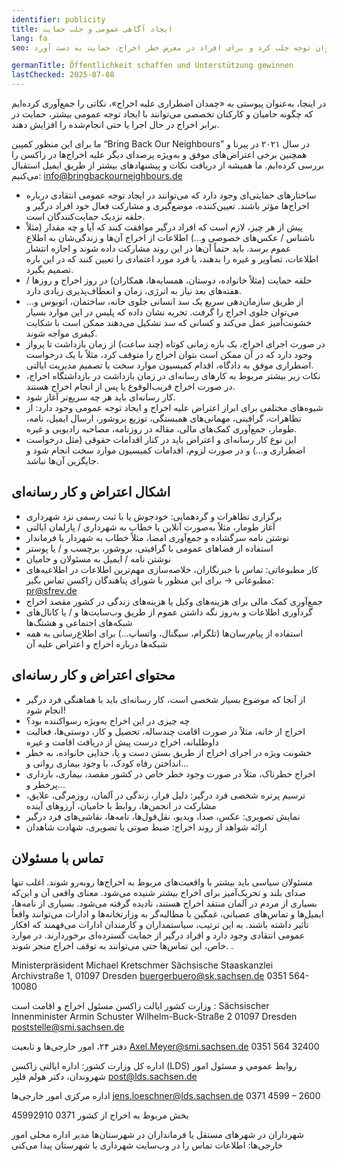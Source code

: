 ```yaml
---
identifier: publicity
title: ایجاد آگاهی عمومی و جلب حمایت
lang: fa
seo: نکات و راهکارهایی برای کار رسانه‌ای و اطلاع‌رسانی در زاکسن – چگونه می‌توان توجه جلب کرد و برای افراد در معرض خطر اخراج، حمایت به دست آورد.

germanTitle: Öffentlichkeit schaffen und Unterstützung gewinnen
lastChecked: 2025-07-08
---
```


در اینجا، به‌عنوان پیوستی به «چمدان اضطراری علیه اخراج»، نکاتی را جمع‌آوری کرده‌ایم که چگونه حامیان و کارکنان تخصصی می‌توانند با ایجاد توجه عمومی بیشتر، حمایت در برابر اخراج در حال اجرا یا حتی انجام‌شده را افزایش دهند.

ما برای این منظور کمپین “Bring Back Our Neighbours” در سال ۲۰۲۱ در پیرنا و همچنین برخی اعتراض‌های موفق و به‌ویژه پرصدای دیگر علیه اخراج‌ها در زاکسن را بررسی کرده‌ایم. ما همیشه از دریافت نکات و پیشنهادهای بیشتر از طریق ایمیل استقبال می‌کنیم: info@bringbackourneighbours.de

- ساختارهای حمایتی‌ای وجود دارد که می‌توانند در ایجاد توجه عمومی انتقادی درباره اخراج‌ها مؤثر باشند. تعیین‌کننده، موضع‌گیری و مشارکت فعال خود افراد درگیر و حلقه نزدیک حمایت‌کنندگان است.
- پیش از هر چیز، لازم است که افراد درگیر موافقت کنند که آیا و چه مقدار (مثلاً ناشناس / عکس‌های خصوصی و...) اطلاعات از اخراج آن‌ها و زندگی‌شان به اطلاع عموم برسد. باید حتماً آن‌ها در این روند مشارکت داده شوند و اجازه انتشار اطلاعات، تصاویر و غیره را بدهند، یا فرد مورد اعتمادی را تعیین کنند که در این باره تصمیم بگیرد.
- حلقه حمایت (مثلاً خانواده، دوستان، همسایه‌ها، همکاران) در روز اخراج و روزها / هفته‌های بعد نیاز به انرژی، زمان و انعطاف‌پذیری زیادی دارد.
- از طریق سازمان‌دهی سریع یک سد انسانی جلوی خانه، ساختمان، اتوبوس و... می‌توان جلوی اخراج را گرفت. تجربه نشان داده که پلیس در این موارد بسیار خشونت‌آمیز عمل می‌کند و کسانی که سد تشکیل می‌دهند ممکن است با شکایت کیفری مواجه شوند.
- در صورت اجرای اخراج، یک بازه زمانی کوتاه (چند ساعت) از زمان بازداشت تا پرواز وجود دارد که در آن ممکن است بتوان اخراج را متوقف کرد، مثلاً با یک درخواست اضطراری موفق به دادگاه، اقدام کمیسیون موارد سخت یا تصمیم مدیریت ایالتی.
- نکات زیر بیشتر مربوط به کارهای رسانه‌ای در زمان بازداشت در بازداشتگاه اخراج، در صورت اخراج قریب‌الوقوع یا پس از انجام اخراج هستند.
- کار رسانه‌ای باید هر چه سریع‌تر آغاز شود.
- شیوه‌های مختلفی برای ابراز اعتراض علیه اخراج و ایجاد توجه عمومی وجود دارد: از تظاهرات، گرافیتی، مهمانی‌های همبستگی، توزیع بروشور، ارسال ایمیل، نامه، طومار، جمع‌آوری کمک‌های مالی، مقاله در روزنامه، مصاحبه رادیویی و غیره.
- این نوع کار رسانه‌ای و اعتراض باید در کنار اقدامات حقوقی (مثل درخواست اضطراری و...) و در صورت لزوم، اقدامات کمیسیون موارد سخت انجام شود و جایگزین آن‌ها نباشد.

## اشکال اعتراض و کار رسانه‌ای

- برگزاری تظاهرات و گردهمایی: خودجوش یا با ثبت رسمی نزد شهرداری
- آغاز طومار، مثلاً به‌صورت آنلاین یا خطاب به شهرداری / پارلمان ایالتی
- نوشتن نامه سرگشاده و جمع‌آوری امضا، مثلاً خطاب به شهردار یا فرماندار
- استفاده از فضاهای عمومی با گرافیتی، بروشور، برچسب و / یا پوستر
- نوشتن نامه / ایمیل به مسئولان و حامیان
- کار مطبوعاتی: تماس با خبرنگاران، خلاصه‌سازی مهم‌ترین اطلاعات در اطلاعیه‌های مطبوعاتی → برای این منظور با شورای پناهندگان زاکسن تماس بگیر: pr@sfrev.de
- جمع‌آوری کمک مالی برای هزینه‌های وکیل یا هزینه‌های زندگی در کشور مقصد اخراج
- گردآوری اطلاعات و به‌روز نگه داشتن عموم از طریق وب‌سایت‌ها و / یا کانال‌های شبکه‌های اجتماعی و هشتگ‌ها
- استفاده از پیام‌رسان‌ها (تلگرام، سیگنال، واتساپ...) برای اطلاع‌رسانی به همه شبکه‌ها درباره اخراج و اعتراض علیه آن

## محتوای اعتراض و کار رسانه‌ای

- از آنجا که موضوع بسیار شخصی است، کار رسانه‌ای باید با هماهنگی فرد درگیر انجام شود!
- چه چیزی در این اخراج به‌ویژه رسواکننده بود؟
- اخراج از خانه، مثلاً در صورت اقامت چندساله، تحصیل و کار، دوستی‌ها، فعالیت داوطلبانه، اخراج درست پیش از دریافت اقامت و غیره
- خشونت ویژه در اجرای اخراج از طریق بستن دست و پا، جدایی خانواده، به خطر انداختن رفاه کودک، با وجود بیماری روانی و...
- اخراج خطرناک، مثلاً در صورت وجود خطر خاص در کشور مقصد، بیماری، بارداری پرخطر و...
- ترسیم پرتره شخصی فرد درگیر: دلیل فرار، زندگی در آلمان، روزمرگی، علایق، مشارکت در انجمن‌ها، روابط با حامیان، آرزوهای آینده
- نمایش تصویری: عکس، صدا، ویدیو، نقل‌قول‌ها، نامه‌ها، نقاشی‌های فرد درگیر
- ارائه شواهد از روند اخراج: ضبط صوتی یا تصویری، شهادت شاهدان

## تماس با مسئولان

مسئولان سیاسی باید بیشتر با واقعیت‌های مربوط به اخراج‌ها روبه‌رو شوند. اغلب تنها صدای بلند و تحریک‌آمیز برای اخراج بیشتر شنیده می‌شود. معنای واقعی آن و این‌که بسیاری از مردم در آلمان منتقد اخراج هستند، نادیده گرفته می‌شود.
بسیاری از نامه‌ها، ایمیل‌ها و تماس‌های عصبانی، غمگین یا مطالبه‌گر به وزارتخانه‌ها و ادارات می‌توانند واقعاً تأثیر داشته باشند. به این ترتیب، سیاستمداران و کارمندان ادارات می‌فهمند که افکار عمومی انتقادی وجود دارد و افراد درگیر از حمایت گسترده‌ای برخوردارند. در موارد خاص، این تماس‌ها حتی می‌توانند به توقف اخراج منجر شوند.
.

Ministerpräsident Michael Kretschmer
Sächsische Staaskanzlei
Archivstraße 1, 01097 Dresden
buergerbuero@sk.sachsen.de
0351 564-10080

وزارت کشور ایالت زاکسن مسئول اخراج و اقامت است
:
Sächsischer Innenminister Armin Schuster
Wilhelm-Buck-Straße 2 01097 Dresden
poststelle@smi.sachsen.de

دفتر ۲۴، امور خارجی‌ها و تابعیت
Axel.Meyer@smi.sachsen.de
0351 564 32400

اداره کل وزارت کشور: اداره ایالتی زاکسن
(LDS)
روابط عمومی و مسئول امور شهروندان، دکتر هولم فلبِر
post@lds.sachsen.de

اداره مرکزی امور خارجی‌ها
jens.loeschner@lds.sachsen.de
0371 4599 – 2600

بخش مربوط به اخراج از کشور
0371 45992910

شهرداران در شهرهای مستقل یا فرمانداران در شهرستان‌ها
مدیر اداره محلی امور خارجی‌ها: اطلاعات تماس را در وب‌سایت شهرداری یا شهرستان پیدا می‌کنی
